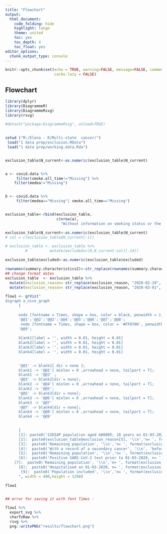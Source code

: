 ---
title: "Flowchart"
output:
  html_document:
    code_folding: hide
    highlight: tango
    theme: united
    toc: yes
    toc_depth: 4
    toc_float: yes
editor_options:
  chunk_output_type: console
---

```{r options, include=FALSE}
knitr::opts_chunk$set(echo = TRUE, warning=FALSE, message=FALSE, comment = FALSE, 
                      cache.lazy = FALSE)
```
## Flowchart

```{r libray, echo=FALSE}
library(dplyr)
library(DiagrammeR)
library(DiagrammeRsvg)
library(rsvg)
```

```{r data}
#detach("package:DiagrammeRsvg", unload=TRUE)

 
setwd ("M:/Elena - R/Multi-state  cancer/")
 load("1 data prep/exclusion.RData")
 load("1 data prep/working.data.Rda")


exclusion_table$N_current<-as.numeric(exclusion_table$N_current)


a <- covid.data %>%
     filter(smoke.all_time!="Missing") %>%
    filter(medea!="Missing")


b <- covid.data %>%
     filter(medea=="Missing"| smoke.all_time=="Missing")


exclusion_table<-rbind(exclusion_table,
                       c(nrow(a),
                         "Without information on smoking status or the MEDEA deprivation index",nrow(b)))

exclusion_table$N_current<-as.numeric(exclusion_table$N_current)
# col = c(exclusion_table$N_current[-1]) 

# exclusion_table <- exclusion_table %>%
         #          mutate(excluded=c(0,N_current-col)[-14])

exclusion_table$excluded<-as.numeric(exclusion_table$excluded)

rownames(summary.characteristics2)<-str_replace(rownames(summary.characteristics2) , "hematological", "hematological malignancy")
## change format dates
exclusion_table  <- exclusion_table %>%
  mutate(exclusion_reason= str_replace(exclusion_reason, "2020-02-29", "29-02-2020" ))
  mutate(exclusion_reason= str_replace(exclusion_reason, "2020-03-01", "01-03-2020" ))

```

```{r flow}
flow1 <- grViz("
digraph a_nice_graph
      {
      
      node [fontname = Times, shape = box, color = black, penwidth = 1, style = lisrel]
      '@@1';'@@2';'@@3';'@@4';'@@5';'@@6';'@@7';'@@8';
       node [fontname = Times, shape = box, color = '#FF8700', penwidth = 1, style = lisrel]
      '@@9';
      
      blank1[label = '', width = 0.01, height = 0.01]
      blank2[label = '', width = 0.01, height = 0.01]
      blank3[label = '', width = 0.01, height = 0.01]
      blank4[label = '', width = 0.01, height = 0.01]

    
      '@@1' -> blank1[ dir = none ];
      blank1 -> '@@2'[ minlen = 0 ,arrowhead = none, tailport = T];
      blank1 -> '@@3' ;  
      '@@3' -> blank2[dir = none];
      blank2 -> '@@4'[ minlen = 0 ,arrowhead = none, tailport = T];
      blank2 -> '@@5';
      '@@5' -> blank3[dir = none];
      blank3 -> '@@6'[ minlen = 0 ,arrowhead = none, tailport = T];
      blank3 -> '@@7'
      '@@7' -> blank4[dir = none];
      blank4 -> '@@8'[ minlen = 0 ,arrowhead = none, tailport = T];
      blank4 -> '@@9'

      
      }
      [1]: paste0('SIDIAP population aged &#8805; 18 years on 01-03-2020','\\n','n= ', format(exclusion_table$N_current[4],big.mark = ',', decimal.mark='.'))
      [2]:  paste0(exclusion_table$exclusion_reason[5], '\\n','n= ', format(exclusion_table$excluded[5],big.mark = ',', decimal.mark='.'))
      [3]:  paste0('Remaining population', '\\n','n= ', format(exclusion_table$N_current[5],big.mark = ',', decimal.mark='.')) 
      [4]:  paste0('With a record of a secondary cancer', '\\n', 'before a record of a primary cancer', ', n= ', format(exclusion_table$excluded[6],big.mark = ',', decimal.mark='.'))
      [5]:  paste0('Remaining population', '\\n','n= ', format(exclusion_table$N_current[6],big.mark = ',', decimal.mark='.')) 
      [6]:  paste0('Positive SARS-CoV-2 test prior to 01-03-2020, n= ', format(exclusion_table$excluded[7],big.mark = ',', decimal.mark='.'), '\\n', 'COVID-19 diagnosis prior to 01-03-2020, n= ', format(exclusion_table$excluded[8],big.mark = ',', decimal.mark='.'))
    [7]:  paste0('Remaining population', '\\n','n= ', format(exclusion_table$N_current[8],big.mark = ',', decimal.mark='.'))
      [8]:  paste0('Hospitalised on 01-03-2020, n= ', format(exclusion_table$excluded[10],big.mark = ',', decimal.mark='.'), '\\n', 'Living in a nursing home on 01-03-2020, n= ', format(exclusion_table$excluded[11],big.mark = ',', decimal.mark='.'))
       [9]:  paste0('Population included', '\\n','n= ', format(exclusion_table$N_current[11],big.mark = ',', decimal.mark='.')) 
      ", width = 400,height = 1200)

flow1


## error for saving it with font Times -

flow1 %>%
  export_svg %>% 
  charToRaw %>% 
  rsvg %>% 
  png::writePNG("results/flowchart.png")

```
